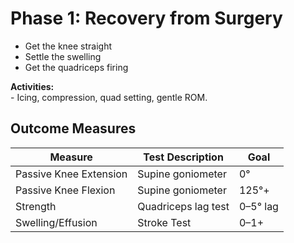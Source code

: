 # Phase 1: Recovery from Surgery {#phase-1-recovery-from-surgery}

::: {.callout-important title="Most Important Goals — Phase 1"}
-   Get the knee straight\
-   Settle the swelling\
-   Get the quadriceps firing\
:::

**Activities:**\
- Icing, compression, quad setting, gentle ROM.

## Outcome Measures {#phase1-outcomes}

| Measure                | Test Description    | Goal     |
|------------------------|---------------------|----------|
| Passive Knee Extension | Supine goniometer   | 0°       |
| Passive Knee Flexion   | Supine goniometer   | 125°+    |
| Strength               | Quadriceps lag test | 0–5° lag |
| Swelling/Effusion      | Stroke Test         | 0–1+     |
